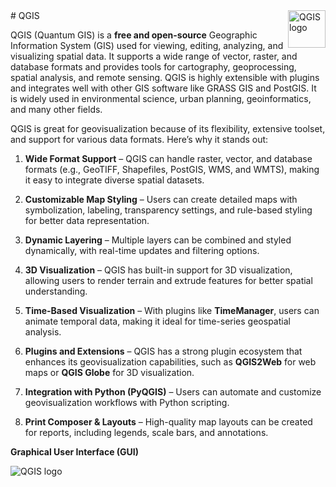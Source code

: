 <img src="/geovis-portfolio/portfolio/tools/QGIS/QGIS-logo.png" align="right" width="60px" alt="QGIS logo"/>
# QGIS

QGIS (Quantum GIS) is a **free and open-source** Geographic Information System (GIS) used
for viewing, editing, analyzing, and visualizing spatial data. It supports a wide range of 
vector, raster, and database formats and provides tools for cartography, geoprocessing, 
spatial analysis, and remote sensing. QGIS is highly extensible with plugins and 
integrates well with other GIS software like GRASS GIS and PostGIS. It is widely used in 
environmental science, urban planning, geoinformatics, and many other fields.

QGIS is great for geovisualization because of its flexibility, extensive toolset, and support for various data formats. Here’s why it stands out:  

1. **Wide Format Support** – QGIS can handle raster, vector, and database formats (e.g., GeoTIFF, Shapefiles, PostGIS, WMS, and WMTS), making it easy to integrate diverse spatial datasets.  

2. **Customizable Map Styling** – Users can create detailed maps with symbolization, labeling, transparency settings, and rule-based styling for better data representation.  

3. **Dynamic Layering** – Multiple layers can be combined and styled dynamically, with real-time updates and filtering options.  

4. **3D Visualization** – QGIS has built-in support for 3D visualization, allowing users to render terrain and extrude features for better spatial understanding.  

5. **Time-Based Visualization** – With plugins like **TimeManager**, users can animate temporal data, making it ideal for time-series geospatial analysis.  

6. **Plugins and Extensions** – QGIS has a strong plugin ecosystem that enhances its geovisualization capabilities, such as **QGIS2Web** for web maps or **QGIS Globe** for 3D visualization.  

7. **Integration with Python (PyQGIS)** – Users can automate and customize geovisualization workflows with Python scripting.  

8. **Print Composer & Layouts** – High-quality map layouts can be created for reports, including legends, scale bars, and annotations.  


**Graphical User Interface (GUI)**

![QGIS logo](/portfolio/tools/QGIS/QGIS-GUI.png)